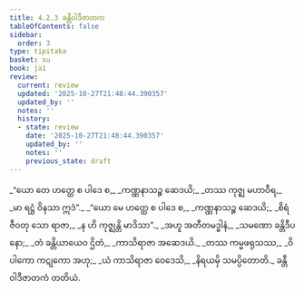 ```yaml
---
title: 4.2.3 ခန္တီဝါဒီဇာတက
tableOfContents: false
sidebar:
  order: 3
type: tipitaka
basket: su
book: ja1
review:
  current: review
  updated: '2025-10-27T21:48:44.390357'
  updated_by: ''
  notes: ''
  history:
  - state: review
    date: '2025-10-27T21:48:44.390357'
    updated_by: ''
    notes: ''
    previous_state: draft
---
```



<ReviewStatus review={frontmatter.review} showDetails={true} />

<HypothesisAnnotation frontmatter={frontmatter} />

<DynamicBreadcrumb />

<Division number="49" book="ja1" e="ch" v="22" p="99">

<Paragraph number="945" type="verses" book="ja1">
_“ယော တေ ဟတ္ထေ စ ပါဒေ စ,_  
_ကဏ္ဏနာသဉ္စ ဆေဒယိ;_  
_တဿ ကုဇ္ဈ မဟာဝီရ,_  
_မာ ရဋ္ဌံ ဝိနသာ ဣဒံ”._  

</Paragraph>

</Division>
<Division number="50" book="ja1" e="ch" v="22" p="99">

<Paragraph number="946" type="verses" book="ja1">
_“ယော မေ ဟတ္ထေ စ ပါဒေ စ,_  
_ကဏ္ဏနာသဉ္စ ဆေဒယိ;_  
_စိရံ ဇီဝတု သော ရာဇာ,_  
_န ဟိ ကုဇ္ဈန္တိ မာဒိသာ”._  

</Paragraph>

</Division>
<Division number="51" book="ja1" e="ch" v="22" p="99">

<Paragraph number="947" type="verses" book="ja1">
_အဟူ အတီတမဒ္ဓါနံ,_  
_သမဏော ခန္တိဒီပနော;_  
_တံ ခန္တိယာယေဝ ဌိတံ,_  
_ကာသိရာဇာ အဆေဒယိ._  

</Paragraph>

</Division>
<Division number="52" book="ja1" e="ch" v="22" p="100">

<Paragraph number="948" type="verses" book="ja1">
_တဿ ကမ္မဖရုသဿ,_  
_ဝိပါကော ကဋုကော အဟု;_  
_ယံ ကာသိရာဇာ ဝေဒေသိ,_  
_နိရယမှိ သမပ္ပိတောတိ._  


</Paragraph>
</Division>

<Paragraph number="949" type="center" book="ja1">
ခန္တီဝါဒီဇာတကံ တတိယံ.
</Paragraph>